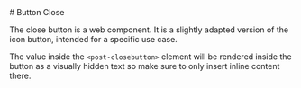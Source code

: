 
<Meta of={CloseButtonStories} />

<div className="docs-title">
  # Button Close

  <link-design of={JSON.stringify(CloseButtonStories)}></link-design>
</div>

<div className="lead">
  The close button is a web component. It is a slightly adapted version of the icon button, intended
  for a specific use case.
</div>

The value inside the `<post-closebutton>` element will be rendered inside the button as a visually hidden text so make sure to only insert inline content there.

<Canvas sourceState="shown" of={CloseButtonStories.Default} />
<div className="hide-col-default">
  <Controls of={CloseButtonStories.Default} />
</div>
